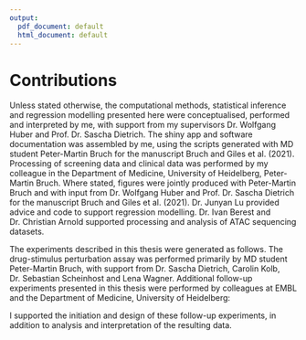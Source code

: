 ```yaml
---
output:
  pdf_document: default
  html_document: default
---
```

# Contributions {-}

Unless stated otherwise, the computational methods, statistical inference and regression modelling presented here were conceptualised, performed and interpreted by me, with support from my supervisors Dr. Wolfgang Huber and Prof. Dr. Sascha Dietrich. The shiny app and software documentation was assembled by me, using the scripts generated with MD student Peter-Martin Bruch for the manuscript Bruch and Giles et al. (2021). Processing of screening data and clinical data was performed by my colleague in the Department of Medicine, University of Heidelberg, Peter-Martin Bruch. Where stated, figures were jointly produced with Peter-Martin Bruch and with input from Dr. Wolfgang Huber and Prof. Dr. Sascha Dietrich for the manuscript Bruch and Giles et al. (2021). Dr. Junyan Lu provided advice and code to support regression modelling. Dr. Ivan Berest and Dr. Christian Arnold supported processing and analysis of ATAC sequencing datasets. 

The experiments described in this thesis were generated as follows. The drug-stimulus perturbation assay was performed primarily by MD student Peter-Martin Bruch, with support from Dr. Sascha Dietrich, Carolin Kolb, Dr. Sebastian Scheinhost and Lena Wagner. Additional follow-up experiments presented in this thesis were performed by colleagues at EMBL and the Department of Medicine, University of Heidelberg:
\begin{itemize}
    \item  The Spi-B and PU.1 shRNA knockdowns were performed by Tina Becirovic and Dr. Sophie Herbst
    \item  The immunohistochemistry (IHC) stains of CLL and non-neoplastic lymph nodes were performed by Dr. Mark Kriegsmann, Dr. Katharina Kriegsmann and Christiane Zgorzelski
    \item  The ATACseq of treated CLL PMBC samples was performed by Peter-Martin Bruch and Nayara Trevisan Doimo de Azevedohe
    
\end{itemize}

I supported the initiation and design of these follow-up experiments, in addition to analysis and interpretation of the resulting data.  
    
